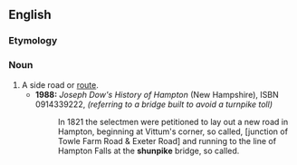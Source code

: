 ==English==
===Etymology===
{{blend|shun|turnpike|lang=en}}

===Noun===
{{en-noun}}

# A side road or [[route]].
#*'''1988:''' ''Joseph Dow's History of Hampton'' (New Hampshire), ISBN 0914339222, ''(referring to a bridge built to avoid a turnpike toll)''
#*:In 1821 the selectmen were petitioned to lay out a new road in Hampton, beginning at Vittum's corner, so called, [junction of Towle Farm Road & Exeter Road] and running to the line of Hampton Falls at the '''shunpike''' bridge, so called.